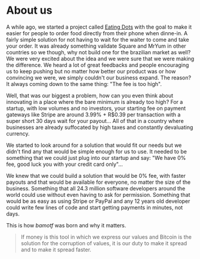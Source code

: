 # About us

A while ago, we started a project called [Eating Dots](https://eatingdots.com)
with the goal to make it easier for people to order food directly from their
phone when dinne-in. A fairly simple solution for not having to wait for the
waiter to come and take your order. It was already something validate Square and
MrYum in other countries so we though, why not build one for the brazilian
market as well? We were very excited about the idea and we were sure that we
were making the difference. We heard a lot of great feedbacks and people
encouraging us to keep pushing but no matter how better our product was or how
convincing we were, we simply couldn't our business expand. The reason? It
always coming down to the same thing: "The fee is too high".

Well, that was our biggest a problem, how can you even think about innovating in
a place where the bare minimum is already too high? For a startup, with low
volumes and no investors, your starting fee on payment gateways like Stripe are
around 3.99% + R$0.39 per transaction with a super short 30 days wait for your
payout... All of that in a country where businesses are already suffocated by
high taxes and constantly devaluating currency.

We started to look around for a solution that would fit our needs but we didn't
find any that would be simple enough for us to use. It needed to be something
that we could just plug into our startup and say: "We have 0% fee, good luck you
with your credit card only"...

We knew that we could build a solution that would be 0% fee, with faster payouts
and that would be available for everyone, no matter the size of the business.
Something that all 24.3 million software developers around the world could use
without even having to ask for permission. Something that would be as easy as
using Stripe or PayPal and any 12 years old developer could write few lines of
code and start getting payments in minutes, not days.

This is how _bamotf_ was born and why it matters.

> If money is this tool in which we express our values and Bitcoin is the
> solution for the corruption of values, it is our duty to make it spread and to
> make it spread faster.
